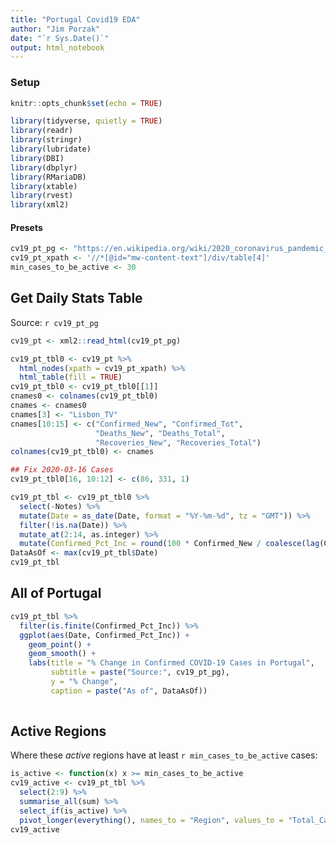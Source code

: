 ```yaml
---
title: "Portugal Covid19 EDA"
author: "Jim Porzak"
date: "`r Sys.Date()`"
output: html_notebook
---
```


### Setup

```r
knitr::opts_chunk$set(echo = TRUE)
```

```r
library(tidyverse, quietly = TRUE)
library(readr)
library(stringr)
library(lubridate)
library(DBI)
library(dbplyr)
library(RMariaDB)
library(xtable)
library(rvest)
library(xml2)
```

#### Presets
```r
cv19_pt_pg <- "https://en.wikipedia.org/wiki/2020_coronavirus_pandemic_in_Portugal"
cv19_pt_xpath <- '//*[@id="mw-content-text"]/div/table[4]'
min_cases_to_be_active <- 30

```

## Get Daily Stats Table
Source: `r cv19_pt_pg`
```r
cv19_pt <- xml2::read_html(cv19_pt_pg)

cv19_pt_tbl0 <- cv19_pt %>% 
  html_nodes(xpath = cv19_pt_xpath) %>% 
  html_table(fill = TRUE)
cv19_pt_tbl0 <- cv19_pt_tbl0[[1]]
cnames0 <- colnames(cv19_pt_tbl0)
cnames <- cnames0
cnames[3] <- "Lisbon_TV"
cnames[10:15] <- c("Confirmed_New", "Confirmed_Tot", 
                   "Deaths_New", "Deaths_Total",
                   "Recoveries_New", "Recoveries_Total")
colnames(cv19_pt_tbl0) <- cnames

## Fix 2020-03-16 Cases
cv19_pt_tbl0[16, 10:12] <- c(86, 331, 1)

cv19_pt_tbl <- cv19_pt_tbl0 %>% 
  select(-Notes) %>% 
  mutate(Date = as_date(Date, format = "%Y-%m-%d", tz = "GMT")) %>% 
  filter(!is.na(Date)) %>% 
  mutate_at(2:14, as.integer) %>% 
  mutate(Confirmed_Pct_Inc = round(100 * Confirmed_New / coalesce(lag(Confirmed_Tot), 0L), 1))
DataAsOf <- max(cv19_pt_tbl$Date)
cv19_pt_tbl
```

## All of Portugal
```r
cv19_pt_tbl %>% 
  filter(is.finite(Confirmed_Pct_Inc)) %>% 
  ggplot(aes(Date, Confirmed_Pct_Inc)) +
    geom_point() +
    geom_smooth() +
    labs(title = "% Change in Confirmed COVID-19 Cases in Portugal",
         subtitle = paste("Source:", cv19_pt_pg),
         y = "% Change",
         caption = paste("As of", DataAsOf))
  

```
## Active Regions
Where these _active_ regions have at least `r min_cases_to_be_active` cases:

```r
is_active <- function(x) x >= min_cases_to_be_active
cv19_active <- cv19_pt_tbl %>% 
  select(2:9) %>% 
  summarise_all(sum) %>% 
  select_if(is_active) %>% 
  pivot_longer(everything(), names_to = "Region", values_to = "Total_Cases")
cv19_active  
```

